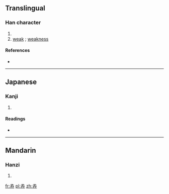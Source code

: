 ==Translingual==

===Han character===
{{Han char|rn=39|rad=子|as=06|sn=9|four=|canj=弓木弓木木 (NDNDD)}}

# {{defn|Han|sort=子06}}
# [[weak]] ; [[weakness]]

====References====
* {{Han ref|kx=0279.140|dkj=06976|dj=0548.090|hdz=21015.150|uh=5B68|ud=23400}}

----

==Japanese==

===Kanji===
{{ja-kanji|grade=|rs=子06}}

# {{defn|Japanese|sort=子06}}

====Readings====
* {{ja-readings|on=[[せん]] (sen), [[じゅう]] (jū), [[にゅう]] (nyū)|kun=[[つつしむ]] (tsutsushimu), [[よわい]] (yowai), [[みなお]] (minashgo)}}

----

==Mandarin==

===Hanzi===
{{cmn-hanzi|pin=[[zhuǎn]] ([[zhuan3]])|wg=chuan<sup>3</sup>}}

# {{defn|Mandarin|sort=子06}}

[[fr:孨]]
[[pl:孨]]
[[zh:孨]]